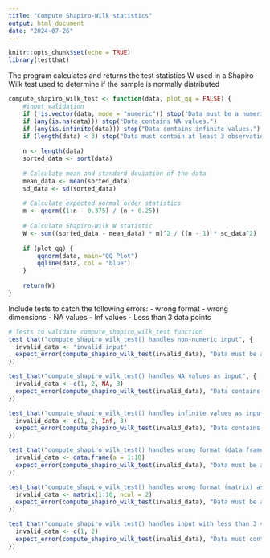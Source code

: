 ```yaml
---
title: "Compute Shapiro-Wilk statistics"
output: html_document
date: "2024-07-26"
---
```


```r
knitr::opts_chunk$set(echo = TRUE)
library(testthat)
```

The program calculates and returns the test statistics W used in a Shapiro–Wilk test used to determine if the sample is normally distributed

```r
compute_shapiro_wilk_test <- function(data, plot_qq = FALSE) {
    #input validation
    if (!is.vector(data, mode = "numeric")) stop("Data must be a numeric vector.")
    if (any(is.na(data))) stop("Data contains NA values.")
    if (any(is.infinite(data))) stop("Data contains infinite values.")
    if (length(data) < 3) stop("Data must contain at least 3 observations.")
    
    n <- length(data)
    sorted_data <- sort(data)
    
    # Calculate mean and standard deviation of the data
    mean_data <- mean(sorted_data)
    sd_data <- sd(sorted_data)
    
    # Calculate expected normal order statistics
    m <- qnorm((1:n - 0.375) / (n + 0.25))
    
    # Calculate Shapiro-Wilk W statistic
    W <- sum((sorted_data - mean_data) * m)^2 / ((n - 1) * sd_data^2)
    
    if (plot_qq) {
        qqnorm(data, main="QQ Plot")
        qqline(data, col = "blue")
    }
    
    return(W)
}
```
Include tests to catch the following errors:
- wrong format
- wrong dimensions
- NA values
- Inf values
- Less than 3 data points

```r
# Tests to validate compute_shapiro_wilk_test function
test_that("compute_shapiro_wilk_test() handles non-numeric input", {
  invalid_data <- "invalid input"
  expect_error(compute_shapiro_wilk_test(invalid_data), "Data must be a numeric vector.")
})

test_that("compute_shapiro_wilk_test() handles NA values as input", {
  invalid_data <- c(1, 2, NA, 3)
  expect_error(compute_shapiro_wilk_test(invalid_data), "Data contains NA values.")
})

test_that("compute_shapiro_wilk_test() handles infinite values as input", {
  invalid_data <- c(1, 2, Inf, 3)
  expect_error(compute_shapiro_wilk_test(invalid_data), "Data contains infinite values.")
})

test_that("compute_shapiro_wilk_test() handles wrong format (data frame) as input", {
  invalid_data <- data.frame(a = 1:10)
  expect_error(compute_shapiro_wilk_test(invalid_data), "Data must be a numeric vector.")
})

test_that("compute_shapiro_wilk_test() handles wrong format (matrix) as input", {
  invalid_data <- matrix(1:10, ncol = 2)
  expect_error(compute_shapiro_wilk_test(invalid_data), "Data must be a numeric vector.")
})

test_that("compute_shapiro_wilk_test() handles input with less than 3 values", {
  invalid_data <- c(1, 2)
  expect_error(compute_shapiro_wilk_test(invalid_data), "Data must contain at least 3 observations.")
})
```

